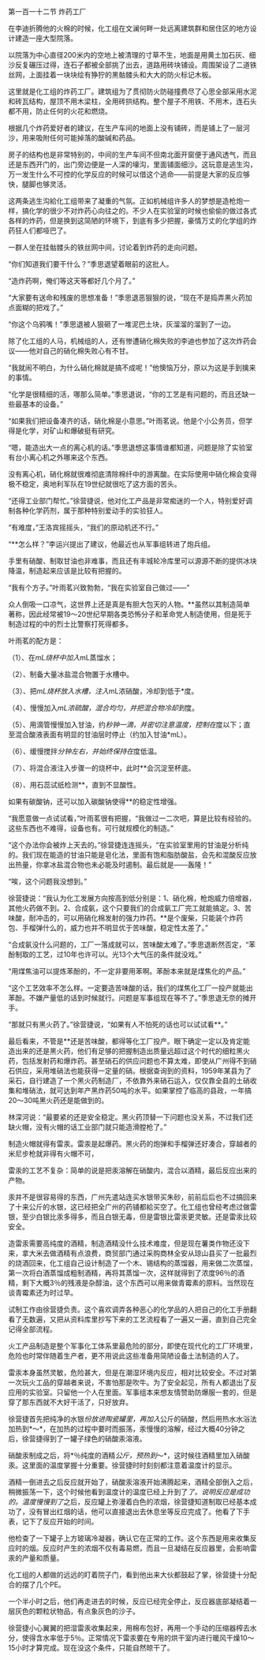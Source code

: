 

第一百一十二节 炸药工厂

在李迪折腾他的火棉的时候，化工组在文澜何畔一处远离建筑群和居住区的地方设计建造一座大型院落。

以院落为中心直径200米内的空地上被清理的寸草不生，地面是用黄土加石灰、细沙反复碾压过得，连石子都被全部挑了出去，道路用砖块铺设。周围架设了二道铁丝网，上面挂着一块块绘有狰狞的黑骷髅头和大大的防火标记木板。

这里就是化工组的炸药工厂。建筑组为了贯彻防火防碰撞费尽了心思全部采用水泥和砖瓦结构，屋顶不用木梁柱，全用砖拱结构。整个屋子不用铁、不用木，连石头都不用，防止任何的火花和燃烧。

根据几个炸药爱好者的建议，在生产车间的地面上没有铺砖，而是铺上了一层河沙，用来吸附任何可能掉落的酸碱和药品。

房子的结构也是非常特别的，中间的生产车间不但南北面开窗便于通风透气，而且还是东西开门的，出门旁边便是一人深的壕沟，里面铺面细沙。这玩意是逃生沟，万一发生什么不可控的化学反应的时候可以借这个逃命――前提是大家的反应够快，腿脚也够灵活。

这两条逃生沟給化工组带来了凝重的气氛。正如机械组许多人的梦想是造枪炮一样，搞化学的很少不对炸药心向往之的。不少人在实验室的时候也偷偷的做过各式各样的炸药，但是换到这简陋的环境下，到底有多少把握，豪情万丈的化学组的炸药狂人们都哑巴了。

一群人坐在挂骷髅头的铁丝网中间，讨论着到炸药的走向问题。

“你们知道我们要干什么？”季思退望着眼前的这批人。

“造炸药啊，俺们等这天等都好几个月了。”

“大家要有送命和残废的思想准备！”季思退恶狠狠的说，“现在不是捣弄黑火药加点面糊的把戏了。”

“你这个乌鸦嘴！”季思退被人狠砸了一堆泥巴土块，灰溜溜的溜到了一边。

除了化工组的人马，机械组的人，还有惨遭硝化棉失败的李迪也参加了这次炸药会议――他对自己的硝化棉失败心有不甘。

“我就闹不明白，为什么硝化棉就是搞不成呢！”他懊恼万分，原以为这是手到擒来的事情。

“化学是很精细的活，哪那么简单。”季思退说，“你的工艺是有问题的，而且还缺一些最基本的设备。”

“如果我们把设备凑齐的话，硝化棉是小意思。”叶雨茗说。他是个小公务员，但学得是化学，对矿山和爆破挺有研究。

“嗯，能造出大一点的离心机的话。”季思退想这事情谁都知道，问题是除了实验室有台小离心机之外哪来这个东西。

没有离心机，硝化棉就很难彻底清除棉纤中的游离酸。在实际使用中硝化棉会变得极不稳定，奥地利军队在19世纪就很吃了这方面的苦头。

“还得工业部门帮忙。”徐营捷说，他对化工产品是非常痴迷的一个人，特别爱好调制各种化学药剂，属于那种特别爱动手的实验狂人。

“有难度，”王洛宾摇摇头，“我们的原动机还不行。”

“**怎么样？”李运兴提出了建议，他最近也从军事组转进了炮兵组。

手里有硝酸、制取甘油也非难事，而且还有丰城轮冷库里可以源源不断的提供冰块降温，制造起来应该是比较有把握的。

“我有个方子。”叶雨茗兴致勃勃，“我在实验室自己做过――”

众人倒吸一口凉气，这世界上还是真是有胆大包天的人物。**虽然以其制造简单著称，因此经常被19～20世纪早期各类恐怖分子和革命党人制造使用，但是死于制造过程的中的烈士比警察打死得都多。

叶雨茗的配方是：

（1）、在*mL烧杯中加入*mL蒸馏水；

（2）、制备大量冰盐混合物置于水槽中。

（3）、把*mL烧杯放入水槽，注入*mL浓硝酸，冷却到低于*度。

（4）、慢慢加入*mL浓硫酸，混合均匀，并把混合物冷却到*度。

（5）、用滴管慢慢加入甘油，约*秒钟一滴，并密切注意温度，控制在*度以下；直至混合酸液表面有明显的甘油层时停止（约加入甘油*mL）。

（6）、缓慢搅拌*分钟左右，并始终保持在*度低温。

（7）、将混合液注入步骤一的烧杯中，此时**会沉淀至杯底。

（8）、用石蕊试纸检测**，直到不显酸性。

如果有碳酸钠，还可以加入碳酸钠使得**的稳定性增强。

“我愿意做一点试试看，”叶雨茗很有把握，“我做过一二次吧，算是比较有经验的。这些东西也不难得，设备也有。可行就规模化的制造。”

“这个办法你会被炸上天去的。”徐营捷连连摇头，“在实验室里用的甘油是分析纯的。我们现在能造的甘油只能是皂化法，里面有饱和脂肪酸盐，会先和混酸反应放出热量，你拿冰盐混合物也未必能及时遏制。最后就是――轰隆！”

“唉，这个问题我没想到。”

徐营捷说：“我认为化工发展方向按高到低分别是：1、硝化棉，枪炮威力倍增器，其他火药做不到。2、合成氨，这个只要我们的合成氨工厂完工就能搞定。3、苦味酸，耐冲击的，可以用硝化棉发射的强力炸药。**是个废柴，只能装个炸药包、手榴弹什么的，威力也并不明显优于苦味酸，稳定性太差了。”

“合成氨没什么问题的，工厂一落成就可以，苦味酸太难了。”季思退断然否定，“苯酚制取的工艺，过10年也许可以。光13个大气压的条件就没戏。”

“用煤焦油可以提炼苯酚的，不一定非要用苯啊。苯酚本来就是煤焦化的产品。”

“这个工艺效率不怎么样。一定要造苦味酸的话，我们的煤焦化工厂一投产就能出苯酚。不嫌产量低的话到时候就行。问题是军事组现在等不了。”季思退无奈的摊开手。

“那就只有黑火药了。”徐营捷说，“如果有人不怕死的话也可以试试看**。”

最后看来，不管是**还是苦味酸，都得等化工厂投产。眼下确定一定以及肯定能造出来的还是黑火药，他们有足够的把握制造出质量远超过这个时代的细粒黑火药，包括发射药和爆炸药。甚至硝石的供应问题也不算太难，即使从广州得不到硝石供应，采用堆硝法也能获得一定量的硝。根据查询到的资料，1959年某县为了采石，自行建造了一个黑火药制造厂，不依靠外来硝石运入，仅仅靠全县的土硝收集和堆硝法，就可达到年产黑炸药50吨的水平。如果掌控了临高的县政，一年搞20～30吨黑火药还是能做到的。

林深河说：“最要紧的还是安全稳定。黑火药顶替一下问题也没关系，不过我们还缺火帽，没有火帽的话工业部门就只能造滑膛枪了。”

制造火帽就得有雷汞。雷汞是起爆药。黑火药的炮弹和手榴弹还好凑合，穿越者的米尼步枪就非得有火帽不可，

雷汞的工艺不复杂：简单的说是把汞溶解在硝酸内，混合以酒精，最后反应出来的产物。

汞并不是很容易得的东西，广州先遣站连买水银带买朱砂，前前后后也不过搞回来了十来公斤的水银，这已经把全广州的药铺都給买空了。化工组也曾经考虑过做雷银，至少白银比汞多得多，而且白银无毒，但是雷银比雷汞更灵敏。还是雷汞比较安全。

造雷汞需要高纯度的酒精，制造酒精没什么技术难度，但是现在薯类作物还没下来，拿大米去做酒精有点浪费，商贸部门通过采购商林全安从琼山县买了一批最烈的烧酒回来，化工组自己设计制造了一个木、锡结构的蒸馏器，用来做二次蒸馏，第一次将白酒蒸馏成粗制酒精，再将其蒸馏一次，这样就得到了浓度96％的酒精，剩下大概3％的残液是杂醇油，这个东西可以用来做青霉素的原料。当然现在谈青霉素还为时过早。

试制工作由徐营捷负责。这个喜欢调弄各种恶心的化学品的人把自己的化工手册翻看了无数遍，又把从资料库里抄写下来的工艺流程看了一遍又一遍，直到自己完全记得全部流程。

火工产品制造是整个军事化工体系里最危险的部分，即使在现代化的工厂环境里，危险也时常伴随着生产者，更不用说此这些准备用简陋设备土法制造的人了。

雷汞本身虽然灵敏，危险甚大，但是在潮湿环境内反应，相对比较安全。不过对第一次玩火工品的穿越者来说，不害怕那是吹牛。为了安全起见，所有人都退出了反应用的实验室。只留他一个人在里面。军事组本来想友情赞助防爆服一套的，但是穿了那东西就不大好干活了，只好放弃。

徐营捷首先把纯净的水银*份放进陶瓷罐里，再加入*公斤的硝酸，然后用热水水浴法加热到*～*，在加热的过程中要时而振荡，汞慢慢的溶解，经过大概40分钟之后，徐营捷得到了一罐子绿色的硝酸汞溶液。

硝酸汞制成之后，将*％纯度的酒精*公斤，预热到*～*，这时候往酒精里加入硝酸汞。这里面的温度掌握十分重要。徐营捷时时刻刻都注意着温度计的显示。

酒精一倒进去之后反应就开始了，硝酸汞溶液开始沸腾起来，酒精全部倒入之后，稍微振荡一下，这个时候他看到温度计的温度已经上升到了*了。说明反应是成功的。温度慢慢到了*之后，反应罐上弥漫着白色的浓烟，徐营捷知道制取已经基本成功了，没有冒出红烟的话，他可以直接退出去休息坐等反应完成了。他看了下手表，记下了反应开始的时间。

他检查了一下罐子上方玻璃冷凝器，确认它在正常的工作。这个东西是用来收集反应时的烟。反应时产生的浓烟不仅有毒易燃，而且一旦凝结在反应器里，会影响雷汞的产量和质量。

化工组的人都做的远远的盯着院子门，看到他出来大伙都鼓起了掌，徐营捷十分配合的摆了几个PE。

一个半小时之后，他们再走进去的时候，反应已经完全停止，反应器底部凝结着一层灰色的颗粒状物品，有点象灰色的沙子。

徐营捷小心翼翼的把湿雷汞收集起来，用棉布包好，再用一个手动的压缩器榨去水分，使得含水率低于5％。正常情况下雷汞要在专用的烘干室内进行暖风干燥10～15小时才算完成。现在没这个条件，只能自然晾干了。

